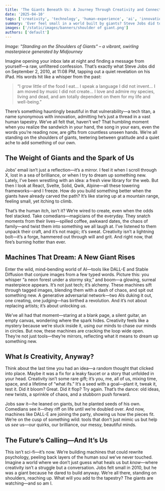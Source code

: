 ```yaml
---
title: 'The Giants Beneath Us: A Journey Through Creativity and Connection'
date: '2025-04-10'
tags: ['creativity', 'technology', 'human-experience', 'ai', 'innovation']
summary: 'Ever feel small in a world built by giants? Steve Jobs did too—and his quiet confession sparks a wild dive into creativity, from the human itch to invent to the machines that might just redefine who we are.'
images: ['/static/images/banners/shoulder of giant.png']
authors: ['default']
---
```


_Image: "Standing on the Shoulders of Giants" – a vibrant, swirling masterpiece generated by Midjourney_

Imagine opening your inbox late at night and finding a message from yourself—a raw, unfiltered confession. That’s exactly what Steve Jobs did on September 2, 2010, at 11:08 PM, tapping out a quiet revelation on his iPad. His words hit like a whisper from the past:

> “I grow little of the food I eat… I speak a language I did not invent… I am moved by music I did not create… I love and admire my species, living and dead, and am totally dependent on them for my life and well-being.”

There’s something hauntingly beautiful in that vulnerability—a tech titan, a name synonymous with innovation, admitting he’s just a thread in a vast human tapestry. We’ve all felt that, haven’t we? That humbling moment when you realize the sandwich in your hand, the song in your ears, even the words you’re reading now, are gifts from countless unseen hands. We’re all standing on the shoulders of giants, teetering between gratitude and a quiet ache to add something of our own.

## The Weight of Giants and the Spark of Us

Jobs’ email isn’t just a reflection—it’s a mirror. I feel it when I scroll through X, lost in a sea of brilliance, or when I try to dream up something new. Lately, I’ve been wrestling with an idea: a fresh view library for the web. But then I look at React, Svelte, Solid, Qwik, Alpine—all these towering frameworks—and I freeze. How do you build something better when the giants have already carved the path? It’s like staring up at a mountain range, feeling small, yet itching to climb.

That’s the human itch, isn’t it? We’re wired to create, even when the odds feel stacked. Take comedians—magicians of the everyday. They snatch moments from their lives—spilled coffee, awkward dates, the chaos of family—and twist them into something we all laugh at. I’ve listened to them unpack their craft, and it’s not magic; it’s sweat. Creativity isn’t a lightning bolt—it’s a forge, hammered out through will and grit. And right now, that fire’s burning hotter than ever.

## Machines That Dream: A New Giant Rises

Enter the wild, mind-bending world of AI—tools like DALL-E and Stable Diffusion that conjure images from a few typed words. Picture this: you whisper “a neon forest under a stormy sky,” and boom—a glowing, surreal masterpiece appears. It’s not just tech; it’s alchemy. These machines sift through tagged images, blending them with a dash of chaos, and spit out something new. A generative adversarial network—two AIs duking it out, one creating, one judging—has birthed a revolution. And it’s not about replacing artists; it’s about unlocking _us_.

We’ve all had that moment—staring at a blank page, a silent guitar, an empty canvas, wondering where the spark hides. Creativity feels like a mystery because we’re stuck inside it, using our minds to chase our minds in circles. But now, these machines are cracking the loop wide open. They’re not just tools—they’re mirrors, reflecting what it means to dream up something new.

## What _Is_ Creativity, Anyway?

Think about the last time you had an idea—a random thought that clicked into place. Maybe it was a fix for a leaky faucet or a story that unfolded in your head. Creativity isn’t some rare gift; it’s you, me, all of us, mixing time, space, and a lifetime of “what ifs.” It’s a seed with a goal—plant it, tweak it, test it. Did it bloom? Great. Did it flop? Try again. That’s the dance: old ideas, new twists, a sprinkle of chaos, and a stubborn push forward.

Jobs saw it—he leaned on giants, but he planted seeds of his own. Comedians see it—they riff on life until we’re doubled over. And now, machines like DALL-E are joining the party, showing us how the pieces fit. We’re on the cusp of something wild: tools that don’t just mimic us but help us _see_ us—our quirks, our brilliance, our messy, beautiful minds.

## The Future’s Calling—And It’s Us

This isn’t sci-fi—it’s now. We’re building machines that could rewrite psychology, peeling back layers of the human soul we’ve never touched. Imagine a world where we don’t just guess what heals us but _know_—where creativity isn’t a struggle but a conversation. Jobs felt small in 2010, but he was a giant because he dared to build anyway. We’re all there, standing on shoulders, reaching up. What will you add to the tapestry? The giants are watching—and so am I.

